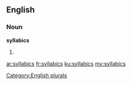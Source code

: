 ==English==

===Noun===
'''syllabics'''

# {{plural of|syllabic}}

[[Category:English plurals]]

[[ar:syllabics]]
[[fr:syllabics]]
[[ku:syllabics]]
[[my:syllabics]]